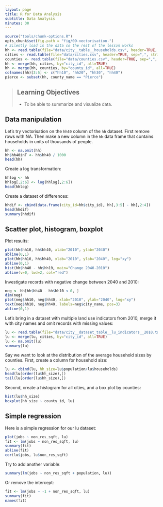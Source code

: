 ```yaml
---
layout: page
title: R for Data Analysis
subtitle: Data Analysis
minutes: 30
---
```


```r
source("tools/chunk-options.R")
opts_chunk$set(fig.path = "fig/09-vectorisation-")
# Silently load in the data so the rest of the lesson works
hh <- read.table(file="data/city__table__households.csv", header=TRUE, sep=",")
cities <- read.table(file="data/cities.csv", header=TRUE, sep=",", stringsAsFactors=FALSE)
counties <- read.table(file="data/counties.csv", header=TRUE, sep=",", stringsAsFactors=FALSE)
hh <- merge(hh, cities, by="city_id", all=TRUE)
hh <- merge(hh, counties, by="county_id", all=TRUE)
colnames(hh)[3:6] <- c("hh10", "hh20", "hh30", "hh40")
pierce <- subset(hh, county_name == "Pierce")
```

> ## Learning Objectives {.objectives}
>
> * To be able to summarize and visualize data.
>

## Data manipulation

Let's try vectorisation on the `hh40` column of the `hh` dataset.
First remove rows with NA. Then make a new column in the `hh` data frame that
contains households in units of thousands of people.
```r
hh <- na.omit(hh)
hh$hh40inT <- hh$hh40 / 1000
head(hh)
```
Create a log transformation:
```r
hhlog <- hh
hhlog[,2:6] <- log(hhlog[,2:6])
head(hhlog)
```

Create a dataset of differences:
```r
hhdif <- cbind(data.frame(city_id=hh$city_id), hh[,3:5] - hh[,2:4])
head(hhdif)
summary(hhdif)
```

## Scatter plot, histogram, boxplot

Plot results:
```r
plot(hh$hh10, hh$hh40, xlab="2010", ylab="2040")
abline(0,1)
plot(hh$hh10, hh$hh40, xlab="2010", ylab="2040", log="xy")
abline(0,1)
hist(hh$hh40 - hh$hh10, main="Change 2040-2010")
abline(v=0, lwd=2, col="red")
```
Investigate records with negative change between 2040 and 2010:
```r
neg <- hh[hh$hh40 - hh$hh10 < 0, ]
dim(neg)
plot(neg$hh10, neg$hh40, xlab="2010", ylab="2040", log="xy")
text(neg$hh10, neg$hh40, labels=neg$city_name, pos=3)
abline(0,1)
```

Let's bring in a dataset with multiple land use indicators from 2010, merge it with city names and omit records with missing values:
```r
lu <- read.table(file="data/city__dataset_table__lu_indicators__2010.tab", header=TRUE, sep="\t")
lu <- merge(lu, cities, by="city_id", all=TRUE)
lu <- na.omit(lu)
summary(lu)
```
Say we want to look at the distribution of the average household sizes by counties. First, create a column for household size:  
```r
lu <- cbind(lu, hh_size=lu$population/lu$households)
head(lu[order(lu$hh_size),])
tail(lu[order(lu$hh_size),])
```
Second, create a histogram for all cities, and a box plot by counties:
```r
hist(lu$hh_size)
boxplot(hh_size ~ county_id, lu)
```

## Simple regression
Here is a simple regression for our lu dataset:
```r
plot(jobs ~ non_res_sqft, lu)
fit <- lm(jobs ~ non_res_sqft, lu)
summary(fit)
abline(fit)
cor(lu$jobs, lu$non_res_sqft)
```
Try to add another variable:
```r
summary(lm(jobs ~ non_res_sqft + population, lu))
```

Or remove the intercept:
```r
fit <- lm(jobs ~ -1 + non_res_sqft, lu)
summary(fit)
names(fit)
```


<!-- 

Let's bring in the population and jobs dataset and merge with households:
```r
pop <- read.table(file="data/city__table__population.csv", header=TRUE, sep=",")
head(pop)
jobs <- read.table(file="data/city__table__employment.csv", header=TRUE, sep=",")
head(jobs)
hhc <- merge(hhc[,-8], pop[,c("city_id", "population_2010", "population_2040")], by="city_id", all=TRUE)
hhc <- merge(hhc, jobs[,c("city_id", "employment_2010", "employment_2040")], by="city_id", all=TRUE)
head(hhc)
```
We can do a simple linear regression:
```r
dim(hhc)
hhc <- na.omit(hhc)
dim(hhc)
hhnozeros <- subset(hhc, employment_2010 > 0 & households_2010 > 0)

plot(population_2040 ~ households_2040, data=hhc)
```
-->
